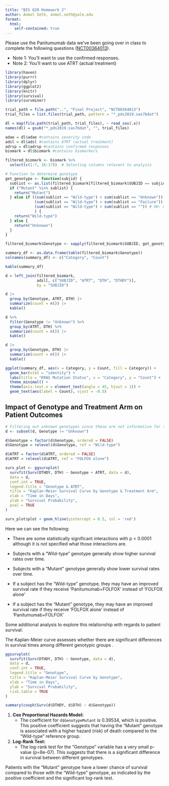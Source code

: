 ```yaml
---
title: "BIS 620 Homework 2"
author: Anmol Seth, anmol.seth@yale.edu
format:
  html:
    self-contained: true
---
```


Please use the Panitumumab data we've been going over in class to complete the following questions ([NCT00364013](https://clinicaltrials.gov/ct2/show/NCT00364013?term=NCT00364013&draw=2&rank=1)). 

- Note 1: You'll want to use the confirmed responses.
- Note 2: You'll want to use ATRT (actual treatment)

```r
library(haven)
library(purrr)
library(dplyr)
library(ggplot2)
library(knitr)
library(survival)
library(survminer)

trial_path = file.path("..", "Final Project", "NCT00364013")
trial_files = list.files(trial_path, pattern = "*_pds2019.sas7bdat")

dl = map(file.path(trial_path, trial_files), ~ read_sas(.x))
names(dl) = gsub("*_pds2019.sas7bdat", "", trial_files)

adae = dl$adae #contains severity code 
adsl = dl$adsl #contains ATRT (actual treatment)
adrsp = dl$adrsp #contains confirmed responses
biomark = dl$biomark #contains biomarkers
```

```r
filtered_biomark <- biomark %>%
  select(c(1:7, 16:17))  # Selecting columns relevant to analysis

# Function to determine genotype
get_genotype <- function(subjid) {
  sublist <- as.list(filtered_biomark[filtered_biomark$SUBJID == subjid, ][, c(3, 5, 7, 9)])
  if ("Mutant" %in% sublist) {
    return("Mutant")
  } else if ((sum(sublist == "Wild-type") > sum(sublist == "Unknown")) | 
             (sum(sublist == "Wild-type") > sum(sublist == "Failure")) |
             (sum(sublist == "Wild-type") > sum(sublist == "")) # OH: need to include empty set
             ) {
    return("Wild-type")
  } else {
    return("Unknown")
  }
}

filtered_biomark$Genotype <- sapply(filtered_biomark$SUBJID, get_genotype)

summary_df <- as.data.frame(table(filtered_biomark$Genotype))
colnames(summary_df) <- c("Category", "Count")

kable(summary_df)
```

```r
d = left_join(filtered_biomark, 
              adsl[, c("SUBJID", "ATRT", "DTH", "DTHDY")], 
              by = "SUBJID")

d |>
  group_by(Genotype, ATRT, DTH) |>
  summarize(count = n()) |>
  kable()
```

```r
d %>%
  filter(Genotype != "Unknown") %>%
  group_by(ATRT, DTH) %>%
  summarize(count = n()) |>
  kable()
```

```r
d |>
  group_by(Genotype, DTH) |>
  summarize(count = n()) |>
  kable()
```

```r
ggplot(summary_df, aes(x = Category, y = Count, fill = Category)) +
  geom_bar(stat = "identity") +
  labs(title = "KRAS Mutation Status", x = "Category", y = "Count") +
  theme_minimal() +
  theme(axis.text.x = element_text(angle = 45, hjust = 1)) +  
  geom_text(aes(label = Count), vjust = -0.5)
```

## Impact of Genotype and Treatment Arm on Patient Outcomes

```r
# Filtering out unknown genotypes since these are not informative for this analysis
d <- subset(d, Genotype != "Unknown")

d$Genotype = factor(d$Genotype, ordered = FALSE)
d$Genotype = relevel(d$Genotype, ref = "Wild-type")

d$ATRT = factor(d$ATRT, ordered = FALSE)
d$ATRT = relevel(d$ATRT, ref = "FOLFOX alone")

surv_plot <- ggsurvplot(
  survfit(Surv(DTHDY, DTH) ~ Genotype + ATRT, data = d),
  data = d,
  conf.int = TRUE,
  legend.title = "Genotype & ATRT",
  title = "Kaplan-Meier Survival Curve by Genotype & Treatment Arm",
  xlab = "Time in Days",
  ylab = "Survival Probability",
  pval = TRUE
)

surv_plot$plot + geom_hline(yintercept = 0.5, col = 'red')
```

Here we can see the following:

- There are some statistically significant interactions with p < 0.0001 although it is not specified what those interactions are.

- Subjects with a "Wild-type" genotype generally show higher survival rates over time. 

- Subjects with a "Mutant" genotype generally show lower survival rates over time.

- If a subject has the "Wild-type" genotype, they may have an improved survival rate if they receive 'Panitumumab+FOLFOX' instead of 'FOLFOX alone'

- If a subject has the "Mutant" genotype, they may have an improved survival rate if they receive 'FOLFOX alone' instead of 'Panitumumab+FOLFOX'


Some additional analysis to explore this relationship with regards to patient survival:

The Kaplan-Meier curve assesses whether there are significant differences in survival times among different genotypic groups .

```r
ggsurvplot(
  survfit(Surv(DTHDY, DTH) ~ Genotype, data = d),
  data = d,
  conf.int = TRUE,
  legend.title = "Genotype",
  title = "Kaplan-Meier Survival Curve by Genotype",
  xlab = "Time in Days",
  ylab = "Survival Probability",
  risk.table = TRUE
)
```

```r
summary(coxph(Surv(d$DTHDY, d$DTH) ~ d$Genotype))
```

1. **Cox Proportional Hazards Model:**
   - The coefficient for `d$GenotypeMutant` is 0.39534, which is positive. This positive coefficient suggests that having the "Mutant" genotype is associated with a higher hazard (risk) of death compared to the "Wild-type" reference group.

2. **Log-Rank Test:**
   - The log-rank test for the "Genotype" variable has a very small p-value (p=8e-07). This suggests that there is a significant difference in survival between different genotypes.

Patients with the "Mutant" genotype have a lower chance of survival compared to those with the "Wild-type" genotype, as indicated by the positive coefficient and the significant log-rank test.
